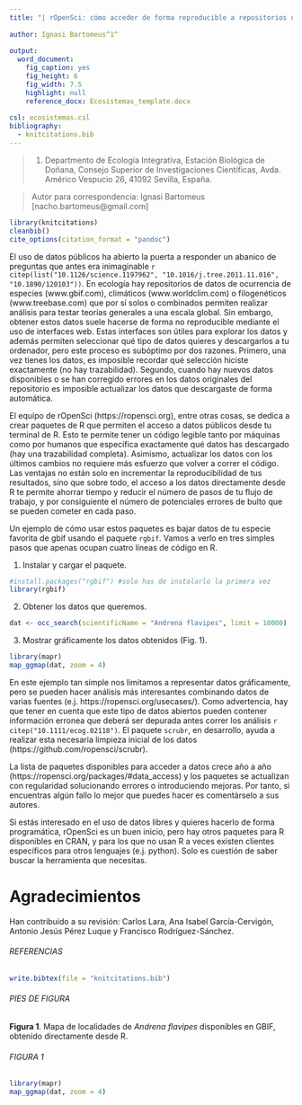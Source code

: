 ```yaml
---
title: "| rOpenSci: cómo acceder de forma reproducible a repositorios de datos públicos \n"
  
author: Ignasi Bartomeus^1^
  
output:
  word_document:
    fig_caption: yes
    fig_height: 6
    fig_width: 7.5
    highlight: null
    reference_docx: Ecosistemas_template.docx
    
csl: ecosistemas.csl
bibliography: 
  - knitcitations.bib
---
```



> (1) Departmento de Ecología Integrativa, Estación Biológica de Doñana, Consejo Superior de Investigaciones Científicas, Avda. Américo Vespucio 26, 41092 Sevilla, España.

> Autor para correspondencia: Ignasi Bartomeus [nacho.bartomeus@gmail.com]


```r
library(knitcitations)
cleanbib()   
cite_options(citation_format = "pandoc")
```

El uso de datos públicos ha abierto la puerta a responder un abanico de preguntas que antes era inimaginable `r citep(list("10.1126/science.1197962", "10.1016/j.tree.2011.11.016", "10.1890/120103"))`. En ecología hay repositorios de datos de ocurrencia de especies (www.gbif.com), climáticos (www.worldclim.com) o filogenéticos (www.treebase.com) que por sí solos o combinados permiten realizar análisis para testar teorías generales a una escala global. Sin embargo, obtener estos datos suele hacerse de forma no reproducible mediante el uso de interfaces web. Estas interfaces son útiles para explorar los datos y además permiten seleccionar qué tipo de datos quieres y descargarlos a tu ordenador, pero este proceso es subóptimo por dos razones. Primero, una vez tienes los datos, es imposible recordar qué selección hiciste exactamente (no hay trazabilidad). Segundo, cuando hay nuevos datos disponibles o se han corregido errores en los datos originales del repositorio es imposible actualizar los datos que descargaste de forma automática. 

El equipo de rOpenSci (https://ropensci.org), entre otras cosas, se dedica a crear paquetes de R que permiten el acceso a datos públicos desde tu terminal de R. Esto te permite tener un código legible tanto por máquinas como por humanos que especifica exactamente qué datos has descargado (hay una trazabilidad completa). Asimismo, actualizar los datos con los últimos cambios no requiere más esfuerzo que volver a correr el código. Las ventajas no están solo en incrementar la reproducibilidad de tus resultados, sino que sobre todo, el acceso a los datos directamente desde R te permite ahorrar tiempo y reducir el número de pasos de tu flujo de trabajo, y por consiguiente el número de potenciales errores de bulto que se pueden cometer en cada paso.

Un ejemplo de cómo usar estos paquetes es bajar datos de tu especie favorita de gbif usando el paquete `rgbif`. Vamos a verlo en tres simples pasos que apenas ocupan cuatro líneas de código en R.

1) Instalar y cargar el paquete.

```r
#install.packages("rgbif") #solo has de instalarlo la primera vez
library(rgbif)
```

2) Obtener los datos que queremos.
```r
dat <- occ_search(scientificName = "Andrena flavipes", limit = 10000)
```


3) Mostrar gráficamente los datos obtenidos (Fig. 1).

```r
library(mapr)
map_ggmap(dat, zoom = 4)
```

En este ejemplo tan simple nos limitamos a representar datos gráficamente, pero se pueden hacer análisis más interesantes combinando datos de varias fuentes (e.j. https://ropensci.org/usecases/). Como advertencia, hay que tener en cuenta que este tipo de datos abiertos pueden contener información erronea que deberá ser depurada antes correr los análisis `r citep("10.1111/ecog.02118")`. El paquete `scrubr`, en desarrollo, ayuda a realizar esta necesaria limpieza inicial de los datos (https://github.com/ropensci/scrubr).

La lista de paquetes disponibles para acceder a datos crece año a año (https://ropensci.org/packages/#data_access) y los paquetes se actualizan con regularidad solucionando errores o introduciendo mejoras. Por tanto, si encuentras algún fallo lo mejor que puedes hacer es comentárselo a sus autores. 

Si estás interesado en el uso de datos libres y quieres hacerlo de forma programática, rOpenSci es un buen inicio, pero hay otros paquetes para R disponibles en CRAN, y para los que no usan R a veces existen clientes específicos para otros lenguajes (e.j. python). Solo es cuestión de saber buscar la herramienta que necesitas.

# Agradecimientos

Han contribuido a su revisión: Carlos Lara, Ana Isabel García-Cervigón, Antonio Jesús Pérez Luque y Francisco Rodríguez-Sánchez.


###### REFERENCIAS

```r
write.bibtex(file = "knitcitations.bib")
```

<div id = "refs"></div>



###### PIES DE FIGURA

**Figura 1**. Mapa de localidades de *Andrena flavipes* disponibles en GBIF, obtenido directamente desde R.



###### FIGURA 1

```r
library(mapr)
map_ggmap(dat, zoom = 4)
```
